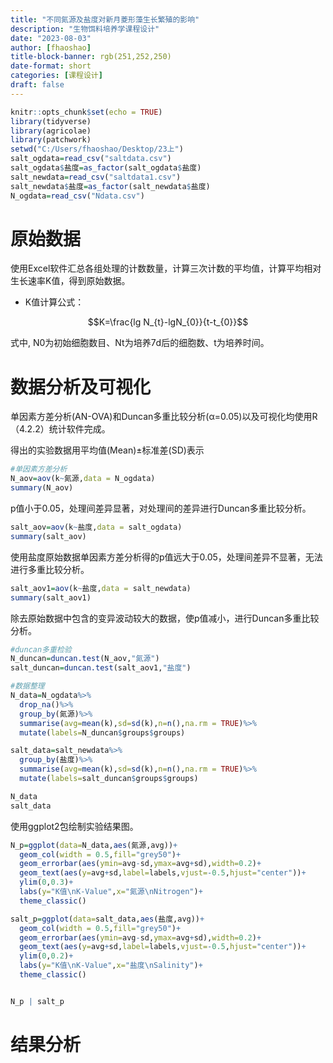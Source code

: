 ```yaml
---
title: "不同氮源及盐度对新月菱形藻生长繁殖的影响"
description: "生物饵料培养学课程设计"
date: "2023-08-03"
author: [fhaoshao]
title-block-banner: rgb(251,252,250)
date-format: short
categories: [课程设计]
draft: false
---
```


```r
knitr::opts_chunk$set(echo = TRUE)
library(tidyverse)
library(agricolae)
library(patchwork)
setwd("C:/Users/fhaoshao/Desktop/23上")
salt_ogdata=read_csv("saltdata.csv")
salt_ogdata$盐度=as_factor(salt_ogdata$盐度)
salt_newdata=read_csv("saltdata1.csv")
salt_newdata$盐度=as_factor(salt_newdata$盐度)
N_ogdata=read_csv("Ndata.csv")
```

# 原始数据

使用Excel软件汇总各组处理的计数数量，计算三次计数的平均值，计算平均相对生长速率K值，得到原始数据。

-   K值计算公式：

$$K=\frac{lg N_{t}-lgN_{0}}{t-t_{0}}$$

式中, N0为初始细胞数目、Nt为培养7d后的细胞数、t为培养时间。

# 数据分析及可视化

单因素方差分析(AN-OVA)和Duncan多重比较分析(α=0.05)以及可视化均使用R（4.2.2）统计软件完成。

得出的实验数据用平均值(Mean)±标准差(SD)表示

```r
#单因素方差分析
N_aov=aov(k~氮源,data = N_ogdata)
summary(N_aov)
```

p值小于0.05，处理间差异显著，对处理间的差异进行Duncan多重比较分析。

```r
salt_aov=aov(k~盐度,data = salt_ogdata)
summary(salt_aov)

```

使用盐度原始数据单因素方差分析得的p值远大于0.05，处理间差异不显著，无法进行多重比较分析。

```r
salt_aov1=aov(k~盐度,data = salt_newdata)
summary(salt_aov1)

```

除去原始数据中包含的变异波动较大的数据，使p值减小，进行Duncan多重比较分析。

```r
#duncan多重检验
N_duncan=duncan.test(N_aov,"氮源")
salt_duncan=duncan.test(salt_aov1,"盐度")

#数据整理
N_data=N_ogdata%>%
  drop_na()%>%
  group_by(氮源)%>%
  summarise(avg=mean(k),sd=sd(k),n=n(),na.rm = TRUE)%>%
  mutate(labels=N_duncan$groups$groups)

salt_data=salt_newdata%>%
  group_by(盐度)%>%
  summarise(avg=mean(k),sd=sd(k),n=n(),na.rm = TRUE)%>%
  mutate(labels=salt_duncan$groups$groups)

N_data
salt_data


```

使用ggplot2包绘制实验结果图。

```r

N_p=ggplot(data=N_data,aes(氮源,avg))+
  geom_col(width = 0.5,fill="grey50")+
  geom_errorbar(aes(ymin=avg-sd,ymax=avg+sd),width=0.2)+
  geom_text(aes(y=avg+sd,label=labels,vjust=-0.5,hjust="center"))+
  ylim(0,0.3)+
  labs(y="K值\nK-Value",x="氮源\nNitrogen")+
  theme_classic()

salt_p=ggplot(data=salt_data,aes(盐度,avg))+
  geom_col(width = 0.5,fill="grey50")+
  geom_errorbar(aes(ymin=avg-sd,ymax=avg+sd),width=0.2)+
  geom_text(aes(y=avg+sd,label=labels,vjust=-0.5,hjust="center"))+
  ylim(0,0.2)+
  labs(y="K值\nK-Value",x="盐度\nSalinity")+
  theme_classic()


N_p | salt_p
```

# 结果分析

